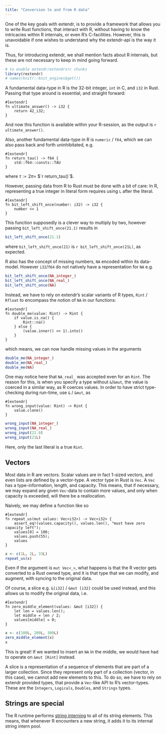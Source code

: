```yaml
---
title: "Conversion to and from R data"
---
```


One of the key goals with extendr, is to provide a framework that allows you to write Rust functions, that interact with R, without having to know the intricacies within R internals, or even R's C-facilities. However, this is unavoidable if one wishes to understand why the extendr-api is the way it is.

Thus, for introducing extendr, we shall mention facts about R internals, but these are not necessary to keep in mind going forward.

```r
# to enable extendr/extendrsrc chunks
library(rextendr)
# names(knitr::knit_engines$get())
```

A fundamental data-type in R is the 32-bit integer, `int` in C, and `i32` in Rust. Passing that type around is essential, and straight forward:

```extendrsrc
#[extendr]
fn ultimate_answer() -> i32 {
    return 42_i32;
}
```

And now this function is available within your R-session, as the output is `r ultimate_answer()`.

Also, another fundamental data-type in R is `numeric` / `f64`, which we can also pass back and forth uninhibitated, e.g.

```extendrsrc
#[extendr]
fn return_tau() -> f64 {
    std::f64::consts::TAU
} 
```

where $\tau := 2\pi =$ $`r return_tau()`$.

However, passing data from R to Rust must be done with a bit of care: In R, representing a true integer in literal form requires using `L` after the literal. 

```extendrsrc
#[extendr]
fn bit_left_shift_once(number: i32) -> i32 {
    number << 1
}
```

This function supposedly is a clever way to multiply by two, however passing `bit_left_shift_once(21.1)` results in

```r
bit_left_shift_once(21.1)
```
where `bit_left_shift_once(21)` is `r bit_left_shift_once(21L)`, as expected.

R also has the concept of missing numbers, `NA` encoded within its data-model. However `i32`/`f64` do not natively have a representation for `NA` e.g.

```r
bit_left_shift_once(NA_integer_)
bit_left_shift_once(NA_real_)
bit_left_shift_once(NA)
```

Instead, we have to rely on extendr's scalar variants of R types, `Rint` / `Rfloat` to encompass the notion of `NA` in our functions:

```extendrsrc
#[extendr]
fn double_me(value: Rint) -> Rint {
    if value.is_na() {
        Rint::na()
    } else {
        (value.inner() << 1).into()
    }
}
```

which means, we can now handle missing values in the arguments

```r
double_me(NA_integer_)
double_me(NA_real_)
double_me(NA)
```

One may notice here that `NA_real_` was accepted even for an `Rint`. The reason
for this, is when you specify a type without `&`/`&mut`, the value is coerced
in a similar way, as R coerces values. In order to have strict type-checking
during run-time, use `&` / `&mut`, as


```extendrsrc
#[extendr]
fn wrong_input(value: Rint) -> Rint {
    value.clone()
}
```

```r
wrong_input(NA_integer_)
wrong_input(NA_real_)
wrong_input(21.0)
wrong_input(21L)
```

Here, only the last literal is a true `Rint`. 

## Vectors

Most data in R are vectors. Scalar values are in fact 1-sized vectors, and
even lists are defined by a vector-type. A vector type in Rust is `Vec`. A
`Vec` has a type-information, length, and capacity. This means, that if necessary,
we may expand any given `Vec`-data to contain more values, and only when capacity
is exceeded, will there be a reallocation.

Naively, we may define a function like so

```extendrsrc
#[extendr]
fn repeat_us(mut values: Vec<i32>) -> Vec<i32> {
    assert_eq!(values.capacity(), values.len(), "must have zero capacity left");
    values[0] = 100;
    values.push(55);
    values
}
```

```r
x <- c(1L, 2L, 33L)
repeat_us(x)
```

Even if the argument is `mut Vec<_>`, what happens is that the R vector gets
converted to a Rust owned type, and it is that type that we can modify, and augment, with syncing to the original data.

Of course, a slice e.g. `&[i32]` / `&mut [i32]` could be used instead, and this allows us to modify the original data, i.e.

```extendrsrc
#[extendr]
fn zero_middle_element(values: &mut [i32]) {
    let len = values.len();
    let middle = len / 2;
    values[middle] = 0;
}
```

```r
x <- c(100L, 200L, 300L)
zero_middle_element(x)
x
```

This is great! If we wanted to insert an `NA` in the middle, we would have had to operate on `&mut [Rint]` instead. 

A slice is a representation of a sequence of elements that are part of a larger collection. Since they represent only part of a collection (vector, in this case), we cannot add new elements to this. To do so,  we have to rely on extendr provided types, that provide a `Vec`-like API to R's vector-types. These are the `Integers`, `Logicals`, `Doubles`, and `Strings` types.

## Strings are special

The R runtime performs [string interning](https://en.wikipedia.org/wiki/String_interning) to
all of its string elements. This means, that whenever R encounters a new string,
it adds it to its internal string intern pool. 
